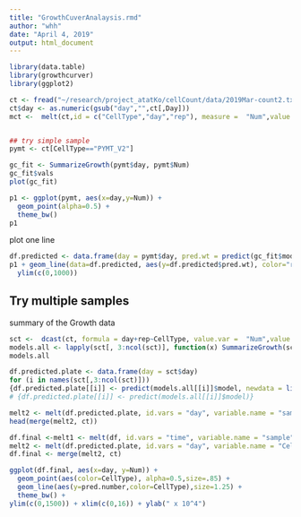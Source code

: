```yaml
---
title: "GrowthCuverAnalaysis.rmd"
author: "whh"
date: "April 4, 2019"
output: html_document
---
```


 
```r
library(data.table)
library(growthcurver)
library(ggplot2)

ct <- fread("~/research/project_atatKo/cellCount/data/2019Mar-count2.txt")
ct$day <- as.numeric(gsub("day","",ct[,Day]))
mct <-  melt(ct,id = c("CellType","day","rep"), measure =  "Num",value.name = "Num")


## try simple sample
pymt <- ct[CellType=="PYMT_V2"]

gc_fit <- SummarizeGrowth(pymt$day, pymt$Num)
gc_fit$vals
plot(gc_fit)

p1 <- ggplot(pymt, aes(x=day,y=Num)) + 
  geom_point(alpha=0.5) + 
  theme_bw()
p1
```

plot one line

```r
df.predicted <- data.frame(day = pymt$day, pred.wt = predict(gc_fit$model))
p1 + geom_line(data=df.predicted, aes(y=df.predicted$pred.wt), color="red") + 
  ylim(c(0,1000))
```

## Try multiple samples

summary of the Growth data

```r

sct <-  dcast(ct, formula = day+rep~CellType, value.var =  "Num",value.name = "Num") 
models.all <- lapply(sct[, 3:ncol(sct)], function(x) SummarizeGrowth(sct[!is.na(x), 1], x[!is.na(x)]))
models.all

```


```r
df.predicted.plate <- data.frame(day = sct$day)
for (i in names(sct[,3:ncol(sct)])) 
{df.predicted.plate[[i]] <- predict(models.all[[i]]$model, newdata = list(t = sct$day))}
# {df.predicted.plate[[i]] <- predict(models.all[[i]]$model)}

melt2 <- melt(df.predicted.plate, id.vars = "day", variable.name = "sample", value.name = "pred.od")
head(merge(melt2, ct))

df.final <-melt1 <- melt(df, id.vars = "time", variable.name = "sample", value.name = "od")
melt2 <- melt(df.predicted.plate, id.vars = "day", variable.name = "CellType", value.name = "pred.number")
df.final <- merge(melt2, ct)

ggplot(df.final, aes(x=day, y=Num)) + 
  geom_point(aes(color=CellType), alpha=0.5,size=.85) + 
  geom_line(aes(y=pred.number,color=CellType),size=1.25) +
  theme_bw() +
ylim(c(0,1500)) + xlim(c(0,16)) + ylab(" x 10^4")

```


